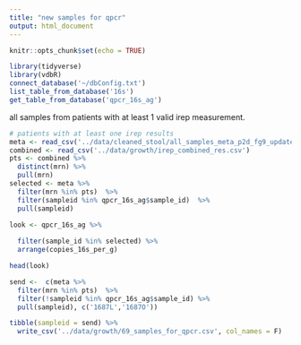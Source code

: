 ```yaml
---
title: "new samples for qpcr"
output: html_document
---
```


```r
knitr::opts_chunk$set(echo = TRUE)
```

```r
library(tidyverse)
library(vdbR)
connect_database('~/dbConfig.txt')
list_table_from_database('16s')
get_table_from_database('qpcr_16s_ag')
```

all samples from patients with at least 1 valid irep measurement.

```r
# patients with at least one irep results
meta <- read_csv('../data/cleaned_stool/all_samples_meta_p2d_fg9_updated.csv')
combined <- read_csv('../data/growth/irep_combined_res.csv')
pts <- combined %>% 
  distinct(mrn) %>% 
  pull(mrn)
selected <- meta %>%   
  filter(mrn %in% pts)  %>% 
  filter(sampleid %in% qpcr_16s_ag$sample_id)  %>% 
  pull(sampleid)

look <- qpcr_16s_ag %>% 
  
  filter(sample_id %in% selected) %>% 
  arrange(copies_16s_per_g)

head(look)

send <-  c(meta %>%   
  filter(mrn %in% pts)  %>% 
  filter(!sampleid %in% qpcr_16s_ag$sample_id) %>% 
  pull(sampleid), c('1687L','1687O'))

tibble(sampleid = send) %>% 
  write_csv('../data/growth/69_samples_for_qpcr.csv', col_names = F)
```



